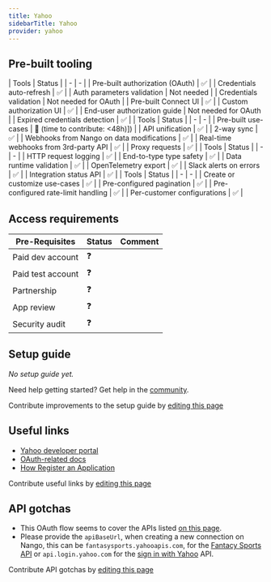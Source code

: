 ```yaml
---
title: Yahoo
sidebarTitle: Yahoo
provider: yahoo
---
```




<Overview />

## Pre-built tooling

<AccordionGroup>
<Accordion title="✅ Authorization">
| Tools | Status |
| - | - |
| Pre-built authorization (OAuth) | ✅ |
| Credentials auto-refresh | ✅ |
| Auth parameters validation | Not needed |
| Credentials validation | Not needed for OAuth |
| Pre-built Connect UI | ✅ |
| Custom authorization UI | ✅ |
| End-user authorization guide | Not needed for OAuth |
| Expired credentials detection | ✅ |
</Accordion>
<Accordion title="✅ Read & write data">
| Tools | Status |
| - | - |
| Pre-built use-cases | 🚫 (time to contribute: &lt;48h)]) |
| API unification | ✅ |
| 2-way sync | ✅ |
| Webhooks from Nango on data modifications | ✅ |
| Real-time webhooks from 3rd-party API | ✅ |
| Proxy requests | ✅ |
</Accordion>
<Accordion title="✅ Observability & data quality">
| Tools | Status |
| - | - |
| HTTP request logging | ✅ |
| End-to-type type safety | ✅ |
| Data runtime validation | ✅ |
| OpenTelemetry export | ✅ |
| Slack alerts on errors | ✅ |
| Integration status API | ✅ |
</Accordion>
<Accordion title="✅ Customization">
| Tools | Status |
| - | - |
| Create or customize use-cases | ✅ |
| Pre-configured pagination | ✅ |
| Pre-configured rate-limit handling | ✅ |
| Per-customer configurations | ✅ |
</Accordion>
</AccordionGroup>

<PreBuiltUseCases />

## Access requirements
| Pre-Requisites | Status | Comment|
| - | - | - |
| Paid dev account | ❓ |  |
| Paid test account | ❓ |  |
| Partnership | ❓ | |
| App review | ❓ |  |
| Security audit | ❓ | |


## Setup guide

_No setup guide yet._

<Tip>Need help getting started? Get help in the [community](https://nango.dev/slack).</Tip>

<Note>Contribute improvements to the setup guide by [editing this page](https://github.com/nangohq/nango/tree/master/docs-v2/integrations/all/yahoo.mdx)</Note>


## Useful links

-   [Yahoo developer portal](https://developer.yahoo.com/)
-   [OAuth-related docs](https://developer.yahoo.com/oauth2/guide/flows_authcode/)
-   [How Register an Application](https://developer.yahoo.com/oauth2/guide/openid_connect/getting_started.html#i-setting-up-create-an-application-and-get-oauth-2-0-credentials)

<Note>Contribute useful links by [editing this page](https://github.com/nangohq/nango/tree/master/docs-v2/integrations/all/yahoo.mdx)</Note>

## API gotchas

-   This OAuth flow seems to cover the APIs listed [on this page](https://developer.yahoo.com/api).
-   Please provide the `apiBaseUrl`, when creating a new connection on Nango, this can be `fantasysports.yahooapis.com`, for the [Fantacy Sports API](https://developer.yahoo.com/fantasysports/guide/) or `api.login.yahoo.com` for the [sign in with Yahoo](https://developer.yahoo.com/sign-in-with-yahoo/#overview) API. 

<Note>Contribute API gotchas by [editing this page](https://github.com/nangohq/nango/tree/master/docs-v2/integrations/all/yahoo.mdx)</Note>
